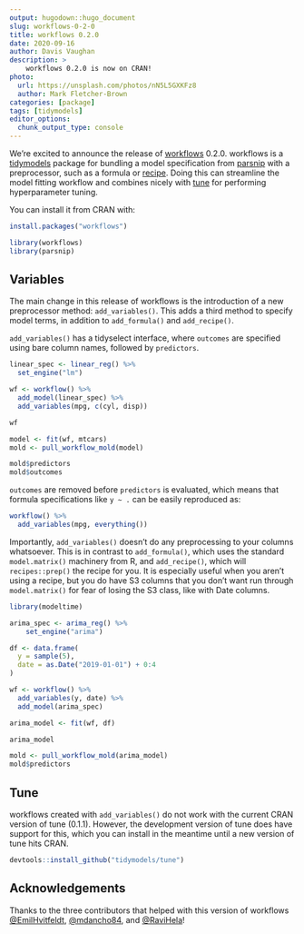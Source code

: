 ```yaml
---
output: hugodown::hugo_document
slug: workflows-0-2-0
title: workflows 0.2.0
date: 2020-09-16
author: Davis Vaughan
description: >
    workflows 0.2.0 is now on CRAN!
photo:
  url: https://unsplash.com/photos/nN5L5GXKFz8
  author: Mark Fletcher-Brown
categories: [package] 
tags: [tidymodels]
editor_options: 
  chunk_output_type: console
---
```


We're excited to announce the release of [workflows](https://workflows.tidymodels.org/) 0.2.0. workflows is a [tidymodels](https://www.tidymodels.org/) package for bundling a model specification from [parsnip](https://parsnip.tidymodels.org/) with a preprocessor, such as a formula or [recipe](https://recipes.tidymodels.org/). Doing this can streamline the model fitting workflow and combines nicely with [tune](https://tune.tidymodels.org/) for performing hyperparameter tuning.

You can install it from CRAN with:

```r
install.packages("workflows")
```

```r
library(workflows)
library(parsnip)
```

## Variables

The main change in this release of workflows is the introduction of a new preprocessor method: `add_variables()`. This adds a third method to specify model terms, in addition to `add_formula()` and `add_recipe()`. 

`add_variables()` has a tidyselect interface, where `outcomes` are specified using bare column names, followed by `predictors`.

```r
linear_spec <- linear_reg() %>%
  set_engine("lm")

wf <- workflow() %>%
  add_model(linear_spec) %>%
  add_variables(mpg, c(cyl, disp))

wf
```

```r
model <- fit(wf, mtcars)
mold <- pull_workflow_mold(model)

mold$predictors
mold$outcomes
```

`outcomes` are removed before `predictors` is evaluated, which means that formula specifications like `y ~ .` can be easily reproduced as:

```r
workflow() %>%
  add_variables(mpg, everything())
```

Importantly, `add_variables()` doesn't do any preprocessing to your columns whatsoever. This is in contrast to `add_formula()`, which uses the standard `model.matrix()` machinery from R, and `add_recipe()`, which will `recipes::prep()` the recipe for you. It is especially useful when you aren't using a recipe, but you do have S3 columns that you don't want run through `model.matrix()` for fear of losing the S3 class, like with Date columns.

```r
library(modeltime)

arima_spec <- arima_reg() %>%
    set_engine("arima")

df <- data.frame(
  y = sample(5),
  date = as.Date("2019-01-01") + 0:4
)

wf <- workflow() %>%
  add_variables(y, date) %>%
  add_model(arima_spec)

arima_model <- fit(wf, df)

arima_model
```

```r
mold <- pull_workflow_mold(arima_model)
mold$predictors
```

## Tune

workflows created with `add_variables()` do not work with the current CRAN version of tune (0.1.1). However, the development version of tune does have support for this, which you can install in the meantime until a new version of tune hits CRAN.

```r
devtools::install_github("tidymodels/tune")
```

## Acknowledgements

Thanks to the three contributors that helped with this version of workflows [&#x0040;EmilHvitfeldt](https://github.com/EmilHvitfeldt), [&#x0040;mdancho84](https://github.com/mdancho84), and [&#x0040;RaviHela](https://github.com/RaviHela)!
